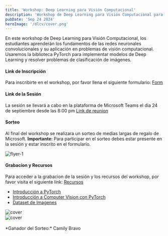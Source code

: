 ---
title: 'Workshop: Deep Learning para Visión Computacional'
description: 'Workshop de Deep Learning para Visión Computacional para estudiantes de la carrera de Ingeniería en Tecnologías de la Información.'
pubDate: 'Sep 24 2024'
heroImage: '/dlcv/cover.png'
---

En este workshop de Deep Learning para Visión Computacional, los estudiantes aprenderán los fundamentos de las redes neuronales convolucionales y su aplicación en problemas de visión computacional.
Usaremos la biblioteca PyTorch para implementar modelos de Deep Learning y resolver problemas de clasificación de imágenes.

#### Link de Inscripción
Para inscribirte en el workshop, por favor llena el siguiente formulario: [Form](https://forms.office.com/Pages/ResponsePage.aspx?id=oBzDhDusrk6tEVGdgCM-b6udZZzfCjNIpXEkDOwEW_lUNk82SjZXVDYxTUg3RDEzM0NRMjFMVkZKRC4u)

#### Link de la Sesión
La sesión se llevará a cabo en la plataforma de Microsoft Teams el dia 24 de septiembre desde las 8:00 pm [Link de reunion](https://teams.microsoft.com/meet/274877223484?p=RKNgfBWuuUlfK8ZXBg)

#### Sorteo
Al final del workshop se realizara un sorteo de medias largas de regalo de Microsoft. **Importante:** Para participar en el sorteo debes estar presente en la sesión y estar inscrito en el formulario.

<div class="flex justify-center items-center gap-4 flex-wrap">
    <img src="/dlcv/flyer.png" alt="flyer-1" class="shadow-2xl shadow-gray-800" style={{ width: '500px', height: 'auto' }} />
</div>

#### Grabacion y Recursos
Para acceder a la grabacion de la sesión y los recursos del workshop, por favor visita el siguiente link: [Recursos](https://stdntpartners-my.sharepoint.com/:f:/g/personal/manuel_malla_studentambassadors_com/EgOdaggg-cZDuNIj66M9AFoBkNJZOr9SL64VXL_eAgAMjw?e=KQDAFU)
- [Introducción a PyTorch](https://learn.microsoft.com/training/modules/intro-machine-learning-pytorch/?wt.mc_id=studentamb_327498)
- [Introducción a Computer Vision con PyTorch](https://learn.microsoft.com/training/modules/intro-computer-vision-pytorch/?wt.mc_id=studentamb_327498)
- [Dataset de Imagenes](https://thor.robots.ox.ac.uk/~vgg/data/pets/images.tar.gz)

<div class="flex justify-center items-center gap-4 flex-wrap">
    <img src="/dlcv/sesion.jpg" alt="cover" class="shadow-2xl shadow-gray-800" style={{ width: '1000px', height: 'auto' }} />
</div>

<div class="flex justify-center items-center gap-4 flex-wrap">
    <img src="/dlcv/code.jpg" alt="cover" class="shadow-2xl shadow-gray-800" style={{ width: '1000px', height: 'auto' }} />
</div>

<br/>
*Ganador del Sorteo:* Camily Bravo
